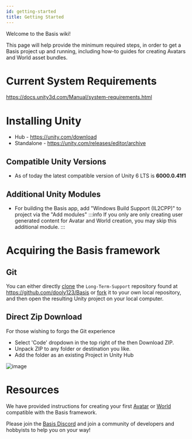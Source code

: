---
id: getting-started
title: Getting Started
---

Welcome to the Basis wiki!

This page will help provide the minimum required steps, in order to get a Basis project up and running, including how-to guides for creating Avatars and World asset bundles.

# Current System Requirements
https://docs.unity3d.com/Manual/system-requirements.html

# Installing Unity
- Hub - https://unity.com/download
- Standalone - https://unity.com/releases/editor/archive

## Compatible Unity Versions
- As of today the latest compatible version of Unity 6 LTS is **6000.0.41f1**

## Additional Unity Modules
- For building the Basis app, add "Windows Build Support (IL2CPP)" to project via the "Add modules"
:::info
If you only are only creating user generated content for Avatar and World creation, you may skip this additional module.
:::

# Acquiring the Basis framework
## Git
You can either directly [clone](https://docs.github.com/en/repositories/creating-and-managing-repositories/cloning-a-repository) the `Long-Term-Support` repository found at https://github.com/dooly123/Basis or [fork](https://docs.github.com/en/pull-requests/collaborating-with-pull-requests/working-with-forks/fork-a-repo) it to your own local repository, and then open the resulting Unity project on your local computer.

## Direct Zip Download
For those wishing to forgo the Git experience
- Select 'Code' dropdown in the top right of the then Download ZIP.
- Unpack ZIP to any folder or destination you like.
- Add the folder as an existing Project in Unity Hub

![image](..\static\img\getting-started\3.png)

# Resources
We have provided instructions for creating your first [Avatar](avatars) or [World](worlds) compatible with the Basis framework.

Please join the [Basis Discord](https://discord.gg/F35u3cUMqt) and join a community of developers and hobbyists to help you on your way!